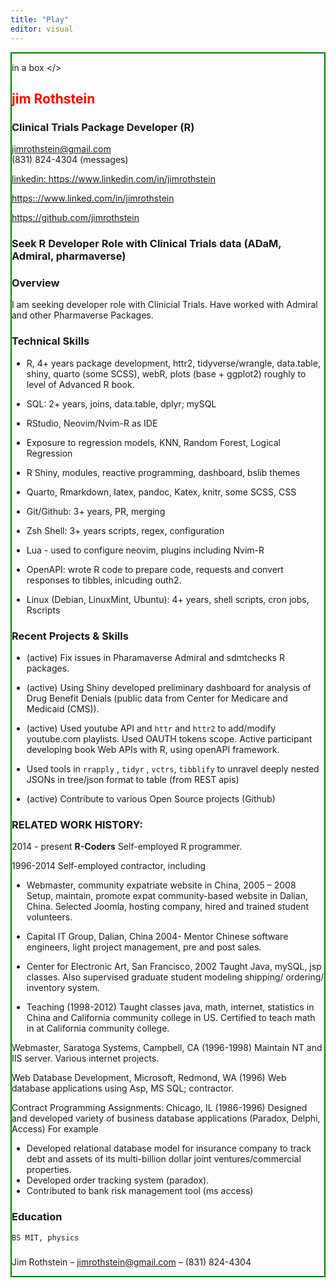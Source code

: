 ```yaml
---
title: "Play"
editor: visual
---
```


<div style="border: 2px solid green;"> in  a box </>

:::{style="color: red"}
## jim Rothstein
:::

### Clinical Trials Package Developer (R)

[jimrothstein\@gmail.com](jimrothstein@gmail.com)\
(831) 824-4304 (messages)

[linkedin: https://www.linkedin.com/in/jimrothstein](https://www.linkedin.com/in/jimrothstein){.uri}

<https:://www.linked.com/in/jimrothstein>

<https://github.com/jimrothstein>

### Seek R Developer Role with Clinical Trials data (ADaM, Admiral, pharmaverse)

### Overview

I am seeking developer role with Clinicial Trials. Have worked with Admiral and other Pharmaverse Packages.

### Technical Skills {#technical}

-   R, 4+ years package development, httr2, tidyverse/wrangle, data.table, shiny, quarto (some SCSS), webR, plots (base + ggplot2) roughly to level of Advanced R book.

-   SQL: 2+ years, joins, data.table, dplyr; mySQL

-   RStudio, Neovim/Nvim-R as IDE

-   Exposure to regression models, KNN, Random Forest, Logical Regression

-   R Shiny, modules, reactive programming, dashboard, bslib themes

-   Quarto, Rmarkdown, latex, pandoc, Katex, knitr, some SCSS, CSS

-   Git/Github: 3+ years, PR, merging

-   Zsh Shell: 3+ years scripts, regex, configuration

-   Lua - used to configure neovim, plugins including Nvim-R

-   OpenAPI: wrote R code to prepare code, requests and convert responses to tibbles, inlcuding outh2.

-   Linux (Debian, LinuxMint, Ubuntu): 4+ years, shell scripts, cron jobs, Rscripts

### Recent Projects & Skills {#recent}

-   (active) Fix issues in Pharamaverse Admiral and sdmtchecks R packages.

-   (active) Using Shiny developed preliminary dashboard for analysis of Drug Benefit Denials (public data from Center for Medicare and Medicaid (CMS)).

-   (active) Used youtube API and `httr` and `httr2` to add/modify youtube.com playlists. Used OAUTH tokens scope. Active participant developing book Web APIs with R, using openAPI framework.

-   Used tools in `rrapply` , `tidyr` , `vctrs`, `tibblify` to unravel deeply nested JSONs in tree/json format to table (from REST apis)

-   (active) Contribute to various Open Source projects (Github)

### RELATED WORK HISTORY:

2014 - present **R-Coders** Self-employed R programmer.

1996-2014 Self-employed contractor, including

-   Webmaster, community expatriate website in China, 2005 – 2008 Setup, maintain, promote expat community-based website in Dalian, China. Selected Joomla, hosting company, hired and trained student volunteers.

-   Capital IT Group, Dalian, China 2004- Mentor Chinese software engineers, light project management, pre and post sales.

-   Center for Electronic Art, San Francisco, 2002 Taught Java, mySQL, jsp classes. Also supervised graduate student modeling shipping/ ordering/ inventory system.

-   Teaching (1998-2012) Taught classes java, math, internet, statistics in China and California community college in US. Certified to teach math in at California community college.

Webmaster, Saratoga Systems, Campbell, CA (1996-1998) Maintain NT and IIS server. Various internet projects.

Web Database Development, Microsoft, Redmond, WA (1996) Web database applications using Asp, MS SQL; contractor.

Contract Programming Assignments: Chicago, IL (1986-1996) Designed and developed variety of business database applications (Paradox, Delphi, Access) For example

-   Developed relational database model for insurance company to track debt and assets of its multi-billion dollar joint ventures/commercial properties.\
-   Developed order tracking system (paradox).\
-   Contributed to bank risk management tool (ms access)

### Education {#education}

```         
BS MIT, physics
```

###  {#footer}

Jim Rothstein -- [jimrothstein\@gmail.com](jimrothstein@gmail.com) -- (831) 824-4304
